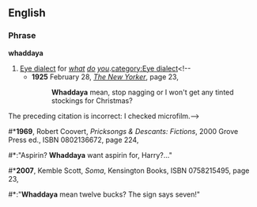 ==English==
===Phrase===
'''whaddaya'''
#[[Appendix:Glossary#E|Eye dialect]] for ''[[what]] [[do]] [[you]]''.[[category:Eye dialect]]<!--
#*'''1925''' February 28, [[w:The New Yorker|''The New Yorker'']], page 23,
#*:'''Whaddaya''' mean, stop nagging or I won't get any tinted stockings for Christmas?
The preceding citation is incorrect: I checked microfilm.-->
#*'''1969''', Robert Coovert, ''Pricksongs & Descants: Fictions'', 2000 Grove Press ed., ISBN 0802136672, page 224,
#*:"Aspirin? '''Whaddaya''' want aspirin for, Harry?..."
#*'''2007''', Kemble Scott, ''Soma'', Kensington Books, ISBN 0758215495, page 23,
#*:"'''Whaddaya''' mean twelve bucks? The sign says seven!"